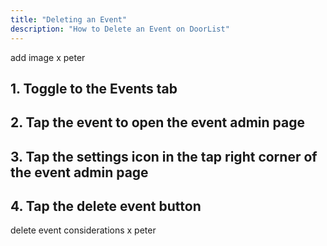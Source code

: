 ```yaml
---
title: "Deleting an Event"
description: "How to Delete an Event on DoorList"
--- 
```

add image x peter

## 1. Toggle to the Events tab 
## 2. Tap the event to open the event admin page
## 3. Tap the settings icon in the tap right corner of the event admin page
## 4. Tap the delete event button

delete event considerations x peter